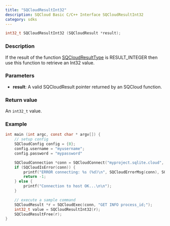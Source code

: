 ```yaml
---
title: "SQCloudResultInt32"
description: SQCloud Basic C/C++ Interface SQCloudResultInt32
category: sdks
---
```


```c
int32_t SQCloudResultInt32 (SQCloudResult *result);
```

### Description
If the result of the function [SQCloudResultType](/docs/sdk/c/sqcloudresulttype) is RESULT_INTEGER then use this function to retrieve an Int32 value.

### Parameters
* **result**: A valid SQCloudResult pointer returned by an SQCloud function.

### Return value
An `int32_t` value.

### Example
```c
int main (int argc, const char * argv[]) {
    // setup config
    SQCloudConfig config = {0};
    config.username = "myusername";
    config.password = "mypassword"

    SQCloudConnection *conn = SQCloudConnect("myproject.sqlite.cloud", SQCLOUD_DEFAULT_PORT, &config);
    if (SQCloudIsError(conn)) {
        printf("ERROR connecting: %s (%d)\n", SQCloudErrorMsg(conn), SQCloudErrorCode(conn));
        return -1;
    } else {
        printf("Connection to host OK...\n\n");
    }

    // execute a sample command
    SQCloudResult *r = SQCloudExec(conn, "GET INFO process_id;");
    int32_t value = SQCloudResultInt32(r);
    SQCloudResultFree(r);
}
```